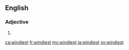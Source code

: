 ==English==

===Adjective===
{{head|en|adjective superlative form}}

# {{en-superlative of|windy}}

[[ca:windiest]]
[[fr:windiest]]
[[my:windiest]]
[[ja:windiest]]
[[sv:windiest]]